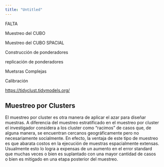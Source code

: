 ```yaml
---
title: "Untitled"
---
```


FALTA

Muestreo del CUBO

Muestreo del CUBO SPACIAL

Construcción de ponderadores

replicación de ponderadores

Muetsras Complejas

Calibración

<https://tidyclust.tidymodels.org/>

## Muestreo por Clusters

El muestreo por cluster es otra manera de aplicar el azar para diseñar muestras. A diferencia del muestreo estratificado en el muestreo por cluster el investigador considera a los cluster como "racimos" de casos que, de alguna manera, se encuentran cercanos geográficamente pero no necesariamente socialmente. En efecto, la ventaja de este tipo de muestreo es que abarata costos en la ejecución de muestras espacialmente extensas. Usualmente esto lo logra a expensas de un aumento en el error standard que muchas veces o bien es suplantado con una mayor cantidad de casos o bien es mitigado en una etapa posterior del muestreo.
